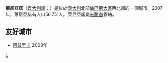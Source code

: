 {{Infobox CityIT |
  img_coa           =Legnano-Stemma.png|
  official_name              = 萊尼亞諾<br />Comune di Legnano|
  mapx=|mapy=|
  name=萊尼亞諾|
  region            = [[倫巴第|倫巴第]] |
  province          = [[米蘭省|米蘭省]] |
  elevation_m          = 199|
  area_total_km2   = 17|
  population_as_of  = 2007年12月31日|
  population_total = 56,751|
  population_density_km2 = 3338|
  timezone          = [[欧洲中部时间|CET]]、[[UTC|UTC]]+1 |
  coordinates       = {{coord|45|36|N|08|55|E}}|
    telephone         = 0331|
  postalcode        = 20025|
  gentilic          = |
    website           = [http://www.legnano.org/] |
}}
'''萊尼亞諾'''（[[義大利語|義大利語]]：'''{{lang|it|Legnano}}'''）是位於[[義大利|義大利]]北部[[倫巴第大區|倫巴第大區]]西北部的一個城市。2007年，萊尼亞諾有人口56,751人。萊尼亞諾屬[[米蘭省|米蘭省]]管轄。

==友好城市==
* {{ITA}}[[阿普里卡|阿普里卡]] 2008年

{{米蘭省市鎮}}

{{DEFAULTSORT:Moncalieri}}
[[Category:米兰省市镇|L]]
